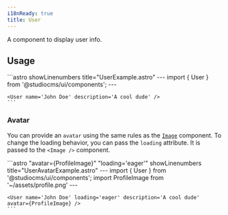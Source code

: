 ```yaml
---
i18nReady: true
title: User
---
```



A component to display user info.

## Usage

<Tabs>
  <TabItem label="Preview">
    <PreviewCard>
      <User name="John Doe" description="A cool dude" />
    </PreviewCard>
  </TabItem>
  <TabItem label="Code">
    ```astro showLinenumbers title="UserExample.astro"
    ---
    import { User } from '@studiocms/ui/components';
    ---

    <User name='John Doe' description='A cool dude' />
    ```
  </TabItem>
</Tabs>

### Avatar

You can provide an `avatar` using the same rules as the [`Image`](https://docs.astro.build/en/guides/images/#src-required) component.
To change the loading behavior, you can pass the `loading` attribute. It is passed to the `<Image />` component.

<Tabs>
  <TabItem label="Preview">
    <PreviewCard>
      <User name="John Doe" loading='eager' description="A cool dude" avatar={Avatar} />
    </PreviewCard>
  </TabItem>
  <TabItem label="Code">
    ```astro "avatar={ProfileImage}" "loading='eager'" showLinenumbers title="UserAvatarExample.astro"
    ---
    import { User } from '@studiocms/ui/components';
    import ProfileImage from '~/assets/profile.png'
    ---

    <User name='John Doe' loading='eager' description='A cool dude' avatar={ProfileImage} />
    ```
  </TabItem>
</Tabs>
